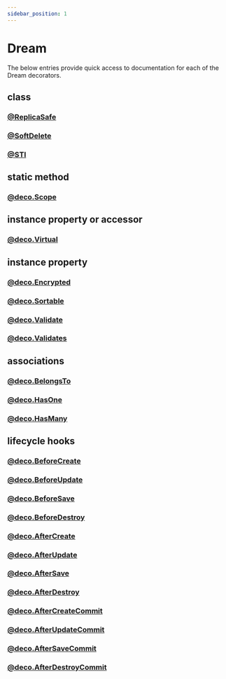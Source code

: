 ```yaml
---
sidebar_position: 1
---
```



# Dream

The below entries provide quick access to documentation for each of the Dream decorators.

## class

### [@ReplicaSafe](../models/decorators/replica-safe.mdx)

### [@SoftDelete](../models/destroying#softdelete)

### [@STI](../models/sti)

## static method

### [@deco.Scope](../models/scopes)

## instance property or accessor

### [@deco.Virtual](../models/decorators/virtual)

## instance property

### [@deco.Encrypted](../models/decorators/encrypted)

### [@deco.Sortable](../models/decorators/sortable)

### [@deco.Validate](../models/validations/custom)

### [@deco.Validates](../models/validations/overview)

## associations

### [@deco.BelongsTo](../models/associations/belongs-to)

### [@deco.HasOne](../models/associations/has-one-and-has-many#hasone)

### [@deco.HasMany](../models/associations/has-one-and-has-many#hasmany)

## lifecycle hooks

### [@deco.BeforeCreate](../models/hooks#before-create)

### [@deco.BeforeUpdate](../models/hooks#before-update)

### [@deco.BeforeSave](../models/hooks#before-save)

### [@deco.BeforeDestroy](../models/hooks#before-destroy)

### [@deco.AfterCreate](../models/hooks#after-create)

### [@deco.AfterUpdate](../models/hooks#after-update)

### [@deco.AfterSave](../models/hooks#after-save)

### [@deco.AfterDestroy](../models/hooks#after-destroy)

### [@deco.AfterCreateCommit](../models/hooks#after-create-commit)

### [@deco.AfterUpdateCommit](../models/hooks#after-update-commit)

### [@deco.AfterSaveCommit](../models/hooks#after-save-commit)

### [@deco.AfterDestroyCommit](../models/hooks#after-destroy-commit)
